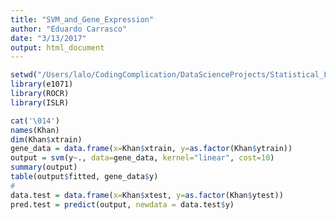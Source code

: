 ```yaml
---
title: "SVM_and_Gene_Expression"
author: "Eduardo Carrasco"
date: "3/13/2017"
output: html_document
---
```


```r
setwd("/Users/lalo/CodingComplication/DataScienceProjects/Statistical_Learning_In_R/Support_Vector_Machines")
library(e1071)
library(ROCR)
library(ISLR)
```

```r
cat('\014')
names(Khan)
dim(Khan$xtrain)
gene_data = data.frame(x=Khan$xtrain, y=as.factor(Khan$ytrain))
output = svm(y~., data=gene_data, kernel="linear", cost=10)
summary(output)
table(output$fitted, gene_data$y)
#
data.test = data.frame(x=Khan$xtest, y=as.factor(Khan$ytest))
pred.test = predict(output, newdata = data.test$y)
```